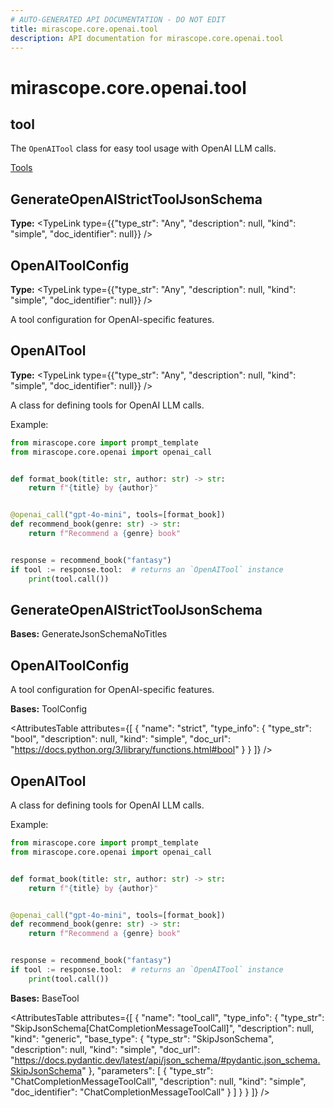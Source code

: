 ```yaml
---
# AUTO-GENERATED API DOCUMENTATION - DO NOT EDIT
title: mirascope.core.openai.tool
description: API documentation for mirascope.core.openai.tool
---
```


# mirascope.core.openai.tool

## <ApiType type="Module" path="core/openai/tool" symbolName="tool" /> tool

The `OpenAITool` class for easy tool usage with OpenAI LLM calls.

<Info title="Usage">

[Tools](/docs/mirascope/learn/tools)

</Info>

## <ApiType type="Attribute" path="core/openai/tool" symbolName="GenerateOpenAIStrictToolJsonSchema" /> GenerateOpenAIStrictToolJsonSchema

**Type:** <TypeLink type={{"type_str": "Any", "description": null, "kind": "simple", "doc_identifier": null}} />


## <ApiType type="Attribute" path="core/openai/tool" symbolName="OpenAIToolConfig" /> OpenAIToolConfig

**Type:** <TypeLink type={{"type_str": "Any", "description": null, "kind": "simple", "doc_identifier": null}} />

A tool configuration for OpenAI-specific features.


## <ApiType type="Attribute" path="core/openai/tool" symbolName="OpenAITool" /> OpenAITool

**Type:** <TypeLink type={{"type_str": "Any", "description": null, "kind": "simple", "doc_identifier": null}} />

A class for defining tools for OpenAI LLM calls.

Example:

```python
from mirascope.core import prompt_template
from mirascope.core.openai import openai_call


def format_book(title: str, author: str) -> str:
    return f"{title} by {author}"


@openai_call("gpt-4o-mini", tools=[format_book])
def recommend_book(genre: str) -> str:
    return f"Recommend a {genre} book"


response = recommend_book("fantasy")
if tool := response.tool:  # returns an `OpenAITool` instance
    print(tool.call())
```


## <ApiType type="Class" path="core/openai/tool" symbolName="GenerateOpenAIStrictToolJsonSchema" /> GenerateOpenAIStrictToolJsonSchema

**Bases:** GenerateJsonSchemaNoTitles


## <ApiType type="Class" path="core/openai/tool" symbolName="OpenAIToolConfig" /> OpenAIToolConfig

A tool configuration for OpenAI-specific features.

**Bases:** ToolConfig

<AttributesTable
  attributes={[
  {
    "name": "strict",
    "type_info": {
      "type_str": "bool",
      "description": null,
      "kind": "simple",
      "doc_url": "https://docs.python.org/3/library/functions.html#bool"
    }
  }
]}
/>


## <ApiType type="Class" path="core/openai/tool" symbolName="OpenAITool" /> OpenAITool

A class for defining tools for OpenAI LLM calls.

Example:

```python
from mirascope.core import prompt_template
from mirascope.core.openai import openai_call


def format_book(title: str, author: str) -> str:
    return f"{title} by {author}"


@openai_call("gpt-4o-mini", tools=[format_book])
def recommend_book(genre: str) -> str:
    return f"Recommend a {genre} book"


response = recommend_book("fantasy")
if tool := response.tool:  # returns an `OpenAITool` instance
    print(tool.call())
```

**Bases:** BaseTool

<AttributesTable
  attributes={[
  {
    "name": "tool_call",
    "type_info": {
      "type_str": "SkipJsonSchema[ChatCompletionMessageToolCall]",
      "description": null,
      "kind": "generic",
      "base_type": {
        "type_str": "SkipJsonSchema",
        "description": null,
        "kind": "simple",
        "doc_url": "https://docs.pydantic.dev/latest/api/json_schema/#pydantic.json_schema.SkipJsonSchema"
      },
      "parameters": [
        {
          "type_str": "ChatCompletionMessageToolCall",
          "description": null,
          "kind": "simple",
          "doc_identifier": "ChatCompletionMessageToolCall"
        }
      ]
    }
  }
]}
/>



